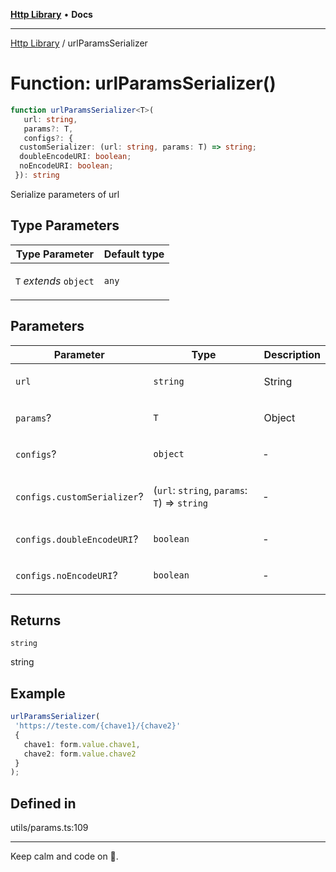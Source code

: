 
<Meta title="Libs/Http/functions/urlParamsSerializer" />



[**Http Library**](/?path=/docs/libs-http-overview--page) • **Docs**

***

[Http Library](/?path=/docs/libs-http-overview--page) / urlParamsSerializer

# Function: urlParamsSerializer()

```ts
function urlParamsSerializer<T>(
   url: string, 
   params?: T, 
   configs?: {
  customSerializer: (url: string, params: T) => string;
  doubleEncodeURI: boolean;
  noEncodeURI: boolean;
 }): string
```

Serialize parameters of url

## Type Parameters

<table>
<thead>
<tr>
<th>Type Parameter</th>
<th>Default type</th>
</tr>
</thead>
<tbody>
<tr>
<td>

`T` *extends* `object`

</td>
<td>

`any`

</td>
</tr>
</tbody>
</table>

## Parameters

<table>
<thead>
<tr>
<th>Parameter</th>
<th>Type</th>
<th>Description</th>
</tr>
</thead>
<tbody>
<tr>
<td>

`url`

</td>
<td>

`string`

</td>
<td>

String

</td>
</tr>
<tr>
<td>

`params`?

</td>
<td>

`T`

</td>
<td>

Object

</td>
</tr>
<tr>
<td>

`configs`?

</td>
<td>

`object`

</td>
<td>

&hyphen;

</td>
</tr>
<tr>
<td>

`configs.customSerializer`?

</td>
<td>

(`url`: `string`, `params`: `T`) => `string`

</td>
<td>

&hyphen;

</td>
</tr>
<tr>
<td>

`configs.doubleEncodeURI`?

</td>
<td>

`boolean`

</td>
<td>

&hyphen;

</td>
</tr>
<tr>
<td>

`configs.noEncodeURI`?

</td>
<td>

`boolean`

</td>
<td>

&hyphen;

</td>
</tr>
</tbody>
</table>

## Returns

`string`

string

## Example

```ts
urlParamsSerializer(
 'https://teste.com/{chave1}/{chave2}'
 {
   chave1: form.value.chave1,
   chave2: form.value.chave2
 }
);
```

## Defined in

utils/params.ts:109


***

Keep calm and code on 🤘.